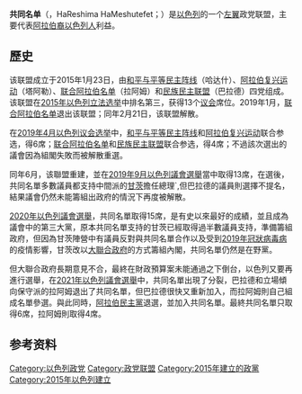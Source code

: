 {{Infobox political party
|name = 共同名單
|native_name = הרשימה המשותפת<br>القائمة المشتركة
|country = 以色列
|colorcode = turquoise
| party_logo =File:Joint List logo.png  
|leader = [[艾曼·奥德赫|艾曼·奥德赫]]
|merger = 
|foundation = {{start date|2015|01|23}} 
|ideology = [[阿拉伯裔以色列人|阿拉伯裔以色列人]]利益<br />[[兩國方案|兩國方案]]<br />[[大帳篷|大帳篷]]<br>'''派别：'''<br>[[反锡安主义|反锡安主义]]<br>[[非锡安主义|非锡安主义]]<br>[[阿拉伯民族主义|阿拉伯民族主义]]<br>[[左翼民族主义|左翼民族主义]]<br>[[民主社会主义|民主社会主义]]<br>[[共产主义|共产主义]]<br>[[社会主义|社会主义]]<br>[[伊斯兰主义|伊斯兰主义]]<br>[[世俗主义|世俗主义]]<ref name="timesofisrael">{{cite news|author=Raoul Wootliff|url=https://www.timesofisrael.com/top-arab-mk-says-open-to-joining-gantz/|title=Top Arab MK says open to ‘joining’ Gantz|newspaper=[[以色列时报|以色列时报]]|date=2019-08-01|accessdate=2019-08-05|archive-date=2020-11-07|archive-url=https://web.archive.org/web/20201107235510/https://www.timesofisrael.com/top-arab-mk-says-open-to-joining-gantz/|dead-url=no}}</ref>
|headquarters = [[拿撒勒|拿撒勒]]
|youth_wing =
|position = [[大帐篷|大帐篷]]<br>多数：<br>[[左翼|左翼]]
|international = 
|european = 
| affiliation1_title = 成员党
| affiliation1 = [[和平与平等民主阵线|和平与平等民主阵线]]（[[以色列共產黨|以色列共產黨]]统战组织）<br />[[阿拉伯复兴运动|阿拉伯复兴运动]]<br />[[民族民主联盟|民族民主联盟]]<br>[[阿拉伯民主党|阿拉伯民主党]]<br />[[联合阿拉伯名单|联合阿拉伯名单]]（2021年以前）
|symbol = <!-- 檔案不存在 ודעם -->
|colours = [[绿松石|綠松石色]]
|seats1_title = [[議會_(以色列)|議會]]
|seats1 = {{Composition bar|6|120|hex=turquoise}}
| website = {{URL|http://www.jointlist.org.il}}<br />{{URL|http://www.moshtrka.com}}
}}
'''共同名单'''（{{lang-he|הרשימה המשותפת}}，HaReshima HaMeshutefet；{{lang-ar|القائمة المشتركة‎|al-Qa'imah al-Mushtarakah}}）是[[以色列|以色列]]的一个[[左翼|左翼]]政党联盟，主要代表[[阿拉伯裔以色列人|阿拉伯裔以色列人]]利益。

==歷史==
该联盟成立于2015年1月23日，由[[和平与平等民主阵线|和平与平等民主阵线]]（哈达什）、[[阿拉伯复兴运动|阿拉伯复兴运动]]（塔阿勒）、[[联合阿拉伯名单|联合阿拉伯名单]]（拉阿姆）和[[民族民主联盟|民族民主联盟]]（巴拉德）四党组成。该联盟在[[2015年以色列立法选举|2015年以色列立法选举]]中排名第三，获得13个[[以色列议会|议会]]席位。2019年1月，[[联合阿拉伯名单|联合阿拉伯名单]]退出该联盟；同年2月21日，该联盟解散。

在[[2019年4月以色列议会选举|2019年4月以色列议会选举]]中，[[和平与平等民主阵线|和平与平等民主阵线]]和[[阿拉伯复兴运动|阿拉伯复兴运动]]联合参选，得6席；[[联合阿拉伯名单|联合阿拉伯名单]]和[[民族民主联盟|民族民主联盟]]联合参选，得4席；不過該次選出的議會因為組閣失敗而被解散重選。

同年6月，该聯盟重建，並在[[2019年9月以色列議會選舉|2019年9月以色列議會選舉]]當中取得13席，在選後，共同名單多數議員都支持中間派的[[甘茨|甘茨]]擔任總理`,但巴拉德的議員則選擇不提名，結果議會仍然未能籌組出政府的情況下再度被解散。

[[2020年以色列議會選舉|2020年以色列議會選舉]]，共同名單取得15席，是有史以來最好的成績，並且成為議會中的第三大黨，原本共同名單支持的甘茨已經取得過半數議員支持，準備籌組政府，但因為甘茨陣營中有議員反對與共同名單合作以及受到[[2019年冠狀病毒病|2019年冠狀病毒病]]的疫情影響，甘茨改以[[大聯合政府|大聯合政府]]的方式籌組內閣，共同名單仍然是在野黨。

但大聯合政府長期意見不合，最終在財政預算案未能通過之下倒台，以色列又要再進行選舉，在[[2021年以色列議會選舉|2021年以色列議會選舉]]中，共同名單出現了分裂，巴拉德和立場傾向保守派的拉阿姆退出了共同名單，但巴拉德很快又重新加入，而拉阿姆則自己組成名單參選。與此同時，[[阿拉伯民主黨|阿拉伯民主黨]]退選，並加入共同名單。最終共同名單只取得6席，拉阿姆則取得4席。

==参考资料==
{{reflist}}

{{以色列政黨}}

[[Category:以色列政党|Category:以色列政党]]
[[Category:政党联盟|Category:政党联盟]]
[[Category:2015年建立的政黨|Category:2015年建立的政黨]]
[[Category:2015年以色列建立|Category:2015年以色列建立]]